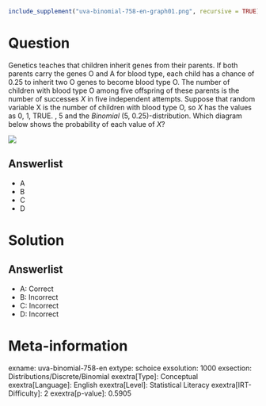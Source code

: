 ```r
include_supplement("uva-binomial-758-en-graph01.png", recursive = TRUE)
```

Question
========

Genetics teaches that children inherit genes from their parents. If both parents carry the genes O and A for blood type, each child has a chance of 0.25 to inherit two O genes to become blood type O. The number of children with blood type O among five offspring of these parents is the number of successes *X* in five independent attempts. Suppose that random variable X is the number of children with blood type O, so *X* has the values as 0, 1, TRUE. , 5 and the *Binomial* (5, 0.25)-distribution. Which diagram below shows the probability of each value of *X*?

![](uva-binomial-758-en-graph01.png)

Answerlist
----------

* A
* B
* C
* D

Solution
========

Answerlist
----------

* A: Correct
* B: Incorrect
* C: Incorrect
* D: Incorrect

Meta-information
================
exname: uva-binomial-758-en
extype: schoice
exsolution: 1000
exsection: Distributions/Discrete/Binomial
exextra[Type]: Conceptual
exextra[Language]: English
exextra[Level]: Statistical Literacy
exextra[IRT-Difficulty]: 2
exextra[p-value]: 0.5905
